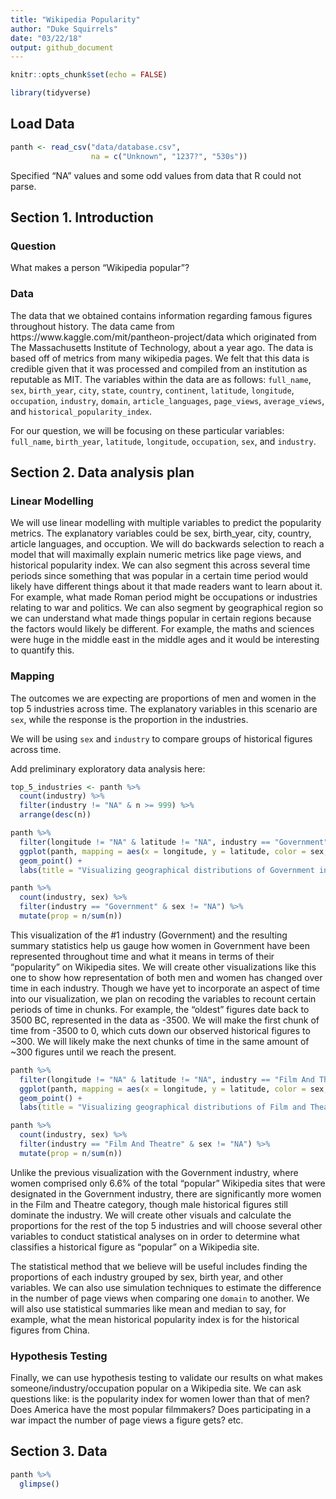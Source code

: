 ```yaml
---
title: "Wikipedia Popularity"
author: "Duke Squirrels"
date: "03/22/18"
output: github_document
---
```


```r
knitr::opts_chunk$set(echo = FALSE)
```

```r
library(tidyverse)
```

## Load Data

```r
panth <- read_csv("data/database.csv",
                  na = c("Unknown", "1237?", "530s"))
```

Specified "NA" values and some odd values from data that R could not parse.

## Section 1. Introduction

### Question

What makes a person "Wikipedia popular"?

### Data

The data that we obtained contains information regarding famous figures throughout history. The data came from https://www.kaggle.com/mit/pantheon-project/data which originated from The Massachusetts Institute of Technology, about a year ago. The data is based off of metrics from many wikipedia pages. We felt that this data is credible given that it was processed and compiled from an institution as reputable as MIT. The variables within the data are as follows: `full_name`, `sex`, `birth_year`, `city `, `state`, `country`, `continent`, `latitude`, `longitude`, `occupation`, `industry`, `domain`, `article_languages`, `page_views`, `average_views`, and `historical_popularity_index`.  
 
For our question, we will be focusing on these particular variables: `full_name`, `birth_year`, `latitude`, `longitude`, `occupation`, `sex`, and `industry`.

## Section 2. Data analysis plan

### Linear Modelling

We will use linear modelling with multiple variables to predict the popularity metrics. The explanatory variables could be sex, birth_year, city, country, article languages, and occuption. We will do backwards selection to reach a model that will maximally explain numeric metrics like page views, and historical popularity index. We can also segment this across several time periods since something that was popular in a certain time period would likely have different things about it that made readers want to learn about it. For example, what made Roman period might be occupations or industries relating to war and politics. We can also segment by geographical region so we can understand what made things popular in certain regions because the factors would likely be different. For example, the maths and sciences were huge in the middle east in the middle ages and it would be interesting to quantify this. 

### Mapping

The outcomes we are expecting are proportions of men and women in the top 5 industries across time. The explanatory variables in this scenario are `sex`, while the response is the proportion in the industries.

We will be using `sex` and `industry` to compare groups of historical figures across time.

Add preliminary exploratory data analysis here:

```r
top_5_industries <- panth %>%
  count(industry) %>%
  filter(industry != "NA" & n >= 999) %>%
  arrange(desc(n))

panth %>%
  filter(longitude != "NA" & latitude != "NA", industry == "Government") %>%
  ggplot(panth, mapping = aes(x = longitude, y = latitude, color = sex, alpha = .1)) +
  geom_point() +
  labs(title = "Visualizing geographical distributions of Government industry", subtitle = "by sex around the world", x = "Longitude", y = "Latitude", color = "sex")
```

```r
panth %>%
  count(industry, sex) %>%
  filter(industry == "Government" & sex != "NA") %>%
  mutate(prop = n/sum(n))
```

This visualization of the #1 industry (Government) and the resulting summary statistics help us gauge how women in Government have been represented throughout time and what it means in terms of their "popularity" on Wikipedia sites. We will create other visualizations like this one to show how representation of both men and women has changed over time in each industry. Though we have yet to incorporate an aspect of time into our visualization, we plan on recoding the variables to recount certain periods of time in chunks. For example, the "oldest" figures date back to 3500 BC, represented in the data as -3500. We will make the first chunk of time from -3500 to 0, which cuts down our observed historical figures to ~300. We will likely make the next chunks of time in the same amount of ~300 figures until we reach the present.

```r
panth %>%
  filter(longitude != "NA" & latitude != "NA", industry == "Film And Theatre") %>%
  ggplot(panth, mapping = aes(x = longitude, y = latitude, color = sex, alpha = .1)) +
  geom_point() +
  labs(title = "Visualizing geographical distributions of Film and Theatre industry", subtitle = "by sex around the world", x = "Longitude", y = "Latitude", color = "sex")
```

```r
panth %>%
  count(industry, sex) %>%
  filter(industry == "Film And Theatre" & sex != "NA") %>%
  mutate(prop = n/sum(n))
```

Unlike the previous visualization with the Government industry, where women comprised only 6.6% of the total "popular" Wikipedia sites that were designated in the Government industry, there are significantly more women in the Film and Theatre category, though male historical figures still dominate the industry. We will create other visuals and calculate the proportions for the rest of the top 5 industries and will choose several other variables to conduct statistical analyses on in order to determine what classifies a historical figure as "popular" on a Wikipedia site.  

The statistical method that we believe will be useful includes finding the proportions of each industry grouped by sex, birth year, and other variables. We can also use simulation techniques to estimate the difference in the number of page views when comparing one `domain` to another. We will also use statistical summaries like mean and median to say, for example, what the mean historical popularity index is for the historical figures from China.

### Hypothesis Testing

Finally, we can use hypothesis testing to validate our results on what makes someone/industry/occupation popular on a Wikipedia site. We can ask questions like: is the popularity index for women lower than that of men? Does America have the most popular filmmakers? Does participating in a war impact the number of page views a figure gets? etc. 

## Section 3. Data

```r
panth %>%
  glimpse()
```
